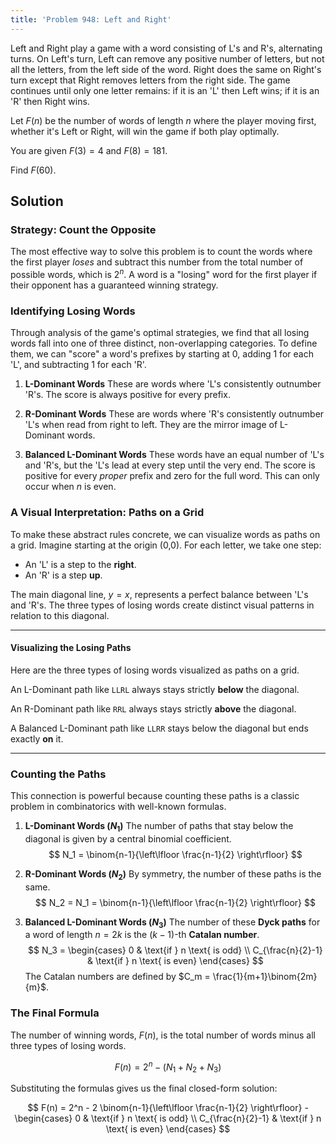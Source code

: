 ```yaml
---
title: 'Problem 948: Left and Right'
---
```



<Card icon="pencil" title="Problem 948: Left and Right">
Left and Right play a game with a word consisting of L's and R's, alternating turns. On Left's turn, Left can remove any positive number of letters, but not all the letters, from the left side of the word. Right does the same on Right's turn except that Right removes letters from the right side. The game continues until only one letter remains: if it is an 'L' then Left wins; if it is an 'R' then Right wins.

Let $F(n)$ be the number of words of length $n$ where the player moving first, whether it's Left or Right, will win the game if both play optimally.

You are given $F(3)=4$ and $F(8)=181$.

Find $F(60)$.
</Card>

## Solution

### Strategy: Count the Opposite

The most effective way to solve this problem is to count the words where the first player *loses* and subtract this number from the total number of possible words, which is $2^n$. A word is a "losing" word for the first player if their opponent has a guaranteed winning strategy.

### Identifying Losing Words

Through analysis of the game's optimal strategies, we find that all losing words fall into one of three distinct, non-overlapping categories. To define them, we can "score" a word's prefixes by starting at 0, adding 1 for each 'L', and subtracting 1 for each 'R'.

1.  **L-Dominant Words**
    These are words where 'L's consistently outnumber 'R's. The score is always positive for every prefix.

2.  **R-Dominant Words**
    These are words where 'R's consistently outnumber 'L's when read from right to left. They are the mirror image of L-Dominant words.

3.  **Balanced L-Dominant Words**
    These words have an equal number of 'L's and 'R's, but the 'L's lead at every step until the very end. The score is positive for every *proper* prefix and zero for the full word. This can only occur when $n$ is even.

### A Visual Interpretation: Paths on a Grid

To make these abstract rules concrete, we can visualize words as paths on a grid. Imagine starting at the origin (0,0). For each letter, we take one step:

*   An 'L' is a step to the **right**.
*   An 'R' is a step **up**.

The main diagonal line, $y=x$, represents a perfect balance between 'L's and 'R's. The three types of losing words create distinct visual patterns in relation to this diagonal.

---

#### Visualizing the Losing Paths

Here are the three types of losing words visualized as paths on a grid.

<GridDiagram word="LLRL" title="L-Dominant Path" gridSize={4} />

An L-Dominant path like `LLRL` always stays strictly **below** the diagonal.

<GridDiagram word="RRL" title="R-Dominant Path" gridSize={4} />

An R-Dominant path like `RRL` always stays strictly **above** the diagonal.

<GridDiagram word="LLRR" title="Balanced L-Dominant Path (Dyck Path)" gridSize={4} />

A Balanced L-Dominant path like `LLRR` stays below the diagonal but ends exactly **on** it.

---

### Counting the Paths

This connection is powerful because counting these paths is a classic problem in combinatorics with well-known formulas.

1.  **L-Dominant Words ($N_1$)**
    The number of paths that stay below the diagonal is given by a central binomial coefficient.
    $$ N_1 = \binom{n-1}{\left\lfloor \frac{n-1}{2} \right\rfloor} $$

2.  **R-Dominant Words ($N_2$)**
    By symmetry, the number of these paths is the same.
    $$ N_2 = N_1 = \binom{n-1}{\left\lfloor \frac{n-1}{2} \right\rfloor} $$

3.  **Balanced L-Dominant Words ($N_3$)**
    The number of these **Dyck paths** for a word of length $n=2k$ is the $(k-1)$-th **Catalan number**.
    $$ N_3 = \begin{cases} 0 & \text{if } n \text{ is odd} \\ C_{\frac{n}{2}-1} & \text{if } n \text{ is even} \end{cases} $$
    The Catalan numbers are defined by $C_m = \frac{1}{m+1}\binom{2m}{m}$.

### The Final Formula

The number of winning words, $F(n)$, is the total number of words minus all three types of losing words.

$$ F(n) = 2^n - (N_1 + N_2 + N_3) $$

Substituting the formulas gives us the final closed-form solution:

$$ F(n) = 2^n - 2 \binom{n-1}{\left\lfloor \frac{n-1}{2} \right\rfloor} - \begin{cases} 0 & \text{if } n \text{ is odd} \\ C_{\frac{n}{2}-1} & \text{if } n \text{ is even} \end{cases} $$

